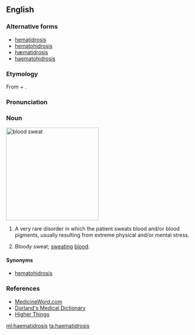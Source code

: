 {{also|hæmatidrosis}}
==English==
{{wikipedia}}

===Alternative forms===
* [[hematidrosis]]
* [[hematohidrosis]]
* [[hæmatidrosis]] {{qualifier|obsolete}}
* [[haematohidrosis]]

===Etymology===
From {{etyl|grc|en}} {{m|grc|αἷμα|αἵμᾰτ-|blood}} + {{m|grc|ἱδρόω||to sweat}}.

===Pronunciation===
{{rfp|lang=en}}

===Noun===
[[File:Hematohidrosis-Indian-Journal-Dermatology-Dermatol-2013-58-6-478-119964-f1.jpg|250px|thumb|'''blood sweat''']]
{{en-noun|haematidroses}}

# {{label|en|symptom}} A very rare disorder in which the patient sweats blood and/or blood pigments, usually resulting from extreme physical and/or mental stress.
# Bloody sweat; [[sweat]]ing [[blood]].

====Synonyms====
* [[hematohidrosis]]

===References===
* [http://www.medicineword.com/haematidrosis.shtml MedicineWord.com]
* [http://www.mercksource.com/pp/us/cns/cns_hl_dorlands.jspzQzpgzEzzSzppdocszSzuszSzcommonzSzdorlandszSzdorlandzSzdmd_h_05zPzhtm#12411875 Dorland's Medical Dictionary]
* [http://higherthings.org/reflections/lent2006/2006-04-13.html Higher Things]

[[ml:haematidrosis]]
[[ta:haematidrosis]]